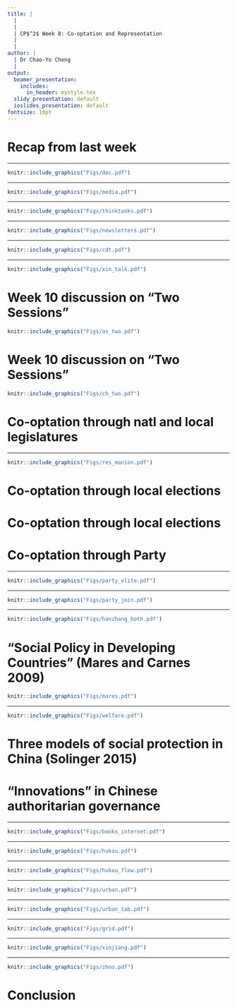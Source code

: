```yaml
---
title: |
  | 
  |
  | CP$^2$ Week 8: Co-optation and Representation
  |
  |
author: |
  | Dr Chao-Yo Cheng
  |
output:
  beamer_presentation:
    includes:
      in_header: mystyle.tex
  slidy_presentation: default
  ioslides_presentation: default
fontsize: 10pt
---
```


# Recap from last week

\begin{itemize}
\small
  \item Dictator's dilemma: Finding balance between coercion and co-optation
  \vspace{0.2cm}
  \item Coercion and control: Preventing elite split and collective action
  \vspace{0.2cm}
  \item Co-optation and representation: Sharing the stake of the regime's survival
  \vspace{0.1cm}
  \begin{itemize}
    \item Local elections and legislatures
    \item Party membership and public employees
    \item Social policy and welfare state
  \end{itemize}
  \vspace{0.2cm}
  \item Recent "innovations" in Chinese authoritarian governance
\end{itemize}

---

\vspace{0.4cm}
```r
knitr::include_graphics("Figs/doc.pdf")
```
\vspace{0.15cm}
\begin{center}
\small
"\textbf{I Want To Be A People's Representative}" by Zhitan Jia (2013)
\end{center}

---

```r
knitr::include_graphics("Figs/media.pdf")
```

---

```r
knitr::include_graphics("Figs/thinktanks.pdf")
```

---

```r
knitr::include_graphics("Figs/newsletters.pdf")
```
\vspace{0.6cm}
\begin{itemize}
  \item \url{https://www.neican.org/}
  \item \url{https://www.prcleader.org/}
  \item \url{https://www.chinafile.com/}
  \item \url{https://www.pekingnology.com/}
\end{itemize}

---

```r
knitr::include_graphics("Figs/cdt.pdf")
```
\vspace{0.2cm}
\begin{center}
\url{https://chinadigitaltimes.net/}
\end{center}

---

```r
knitr::include_graphics("Figs/xin_talk.pdf")
```

# Week 10 discussion on "Two Sessions"

```r
knitr::include_graphics("Figs/as_two.pdf")
```
\vspace{0.2cm}
\begin{center}
\small
\url{https://asiasociety.org/policy-institute/key-takeaways-chinas-two-sessions-2025}
\end{center}

# Week 10 discussion on "Two Sessions"

```r
knitr::include_graphics("Figs/ch_two.pdf")
```
\vspace{0.2cm}
\begin{center}
\small
\url{https://www.chathamhouse.org/2025/03/chinas-two-sessions-what-did-we-learn-about-chinese-economy}
\end{center}

# Co-optation through natl and local legislatures

\vspace{0.2cm}
\begincols
  \begincol{.4\textwidth}
    \begin{figure}
    \centering
    \includegraphics[scale=0.42]{Figs/manion}
    \end{figure}
  \endcol
  \begincol{.5\textwidth}
  \begin{itemize}
  \small
  \item Representation in a Leninist party regime might take one of the following forms: \textbf{Mandate}, \textbf{Lennist} and \textbf{Trustee}
  \vspace{0.25cm}
  \item Chinese legislature as an institution of "authoritarian parochialism:" Deliever targeted public goods to geograpgic constituency through extra-legislative means
  \vspace{0.25cm}
  \item The People's Congress system provides a key solution to alleviate the classical "dictator's dilemma:" Information and loyalty
  \vspace{0.25cm}
  \item Responsive without being accountable?
\end{itemize}
  \endcol
\endcols

---

\vspace{0.2cm}
```r
knitr::include_graphics("Figs/res_manion.pdf")
```
\vspace{0.1cm}
\begin{small}
Survey data shows that Chinese local congressmen and women view themselves and act as "delegates."
\end{small}

# Co-optation through local elections

\vspace{0.2cm}
\begincols
  \begincol{.4\textwidth}
    \begin{figure}
    \centering
    \includegraphics[scale=0.28]{Figs/election}
    \end{figure}
  \endcol
  \begincol{.5\textwidth}
  \begin{itemize}
  \small
  \item Currently, the Party allows for village elections as well as local elections for the People's Congress delegates
  \vspace{0.4cm}
  \item While elections are not uncommon among authoritarian regimes, few have national and executive elections
  \end{itemize}
  \endcol
\endcols

# Co-optation through local elections

\vspace{0.2cm}
\begincols
  \begincol{.4\textwidth}
    \begin{figure}
    \centering
    \includegraphics[scale=0.28]{Figs/election}
    \end{figure}
  \endcol
  \begincol{.5\textwidth}
  \begin{itemize}
  \small
  \item In the case of village elections, they were introduced in the 1990s to tackle peasant grienvances when it comes to fees collection (Berstein and Lu 2003)
  \vspace{0.4cm}
  \item Broadly speaking, they provided an opportunity to monitor local officials and hold them accountable (Mayling Birney 2010)
  \end{itemize}
  \endcol
\endcols

# Co-optation through Party

\vspace{0.2cm}
\begincols
  \begincol{.4\textwidth}
    \begin{figure}
    \centering
    \includegraphics[scale=0.28]{Figs/party}
    \end{figure}
  \endcol
  \begincol{.5\textwidth}
  \begin{itemize}
  \small
  \item People who joined the party under Mao were more likely to report ideological reasons; those in the post-1989 cohort mostly joined for the career benefits, and not just to work for the party or the government (Dickson 2013)
  \vspace{0.3cm}
  \item Jiang Zemin's "Three Represents" opened the Party's door to entrepreneurs, and it appears as a good business opportunity especially when these entrepreneurs were "elected" into the People's Congress (Truex 2014)
  \vspace{0.3cm}
  \item The demographic composition of the Party Congress has changed a lot in the past two decades
  \end{itemize}
  \endcol
\endcols

---

\vspace{0.3cm}
```r
knitr::include_graphics("Figs/party_elite.pdf")
```

---

\vspace{0.3cm}
```r
knitr::include_graphics("Figs/party_join.pdf")
```

---

\vspace{0.3cm}
```r
knitr::include_graphics("Figs/hanzhang_both.pdf")
```

# "Social Policy in Developing Countries" (Mares and Carnes 2009)

```r
knitr::include_graphics("Figs/mares.pdf")
```

---

```r
knitr::include_graphics("Figs/welfare.pdf")
```

# Three models of social protection in China (Solinger 2015)

\vspace{0.2cm}
\begincols
  \begincol{.4\textwidth}
    \begin{figure}
    \centering
    \includegraphics[scale=0.4]{Figs/solinger}
    \end{figure}
  \endcol
  \begincol{.5\textwidth}
  \begin{itemize}
  \small
    \item To extend assistance to accord with social citizenship rights (or to fulfill the Confucian concept of the rite of benevolence)
    \vspace{0.2cm}
    \item To offer subsidies to attain support or to pacify anger and silence demands from the poor
    \vspace{0.2cm}
    \item To grant benefits (education, health care) to enhance the nation's productivity
  \end{itemize}
  \endcol
\endcols

# "Innovations" in Chinese authoritarian governance

\begin{itemize}
  \item "Fragmented" and "responsive" authoritarianism: Controlled pluralism and accountability in the political system (Mertha 2009; Qiaoan and Teets 2020)
  \vspace{0.2cm}
  \item From Hukou to fine-grained, pervasive grassroots "control"
  \vspace{0.1cm}
  \begin{itemize}
    \item Internet and digital space (Yang 2015; Roberts 2018)
    \item Urban street-level grid (or celluar) management
    \item Rural household-level targetting poverty alleviation scheme
  \end{itemize}
  \vspace{0.2cm}
  \item "Campaign-style" governance (Zhou 2022)
\end{itemize}

---

\vspace{0.3cm}
```r
knitr::include_graphics("Figs/books_internet.pdf")
```

---

\vspace{0.3cm}
```r
knitr::include_graphics("Figs/hukou.pdf")
```

---

\vspace{0.3cm}
```r
knitr::include_graphics("Figs/hukou_flow.pdf")
```

---

\vspace{0.3cm}
```r
knitr::include_graphics("Figs/urban.pdf")
```

---

\vspace{0.3cm}
```r
knitr::include_graphics("Figs/urban_tab.pdf")
```

---

\vspace{0.3cm}
```r
knitr::include_graphics("Figs/grid.pdf")
```

---

\vspace{0.3cm}
```r
knitr::include_graphics("Figs/xinjiang.pdf")
```

---

\vspace{0.3cm}
```r
knitr::include_graphics("Figs/zhou.pdf")
```

# Conclusion

\begin{itemize}
  \item Dictators rarely rule by force only, and they will try all means to induce compliance and loyalty
   \vspace{0.3cm}
  \item Authoritarian governance involves intense coalition building (within and outside the inner circle) and strikes the general equilibrium of coercion and co-optation
   \vspace{0.3cm}
  \item China is no exception, and yet a number of puzzles remain to be answered:
  \vspace{0.1cm}
  \begin{itemize}
    \item How can the Party sustain a system of responsiveness without complete electoral accountability?
    \item How can the Party strike the balance between the stick and carrot?
  \end{itemize}
\end{itemize}
